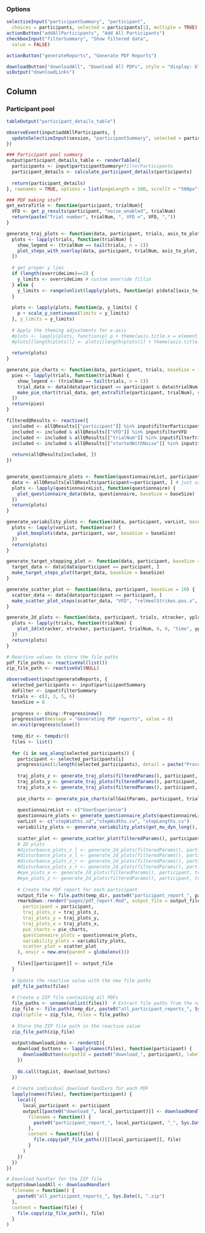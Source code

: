 ### Options

```r
selectizeInput("participantSummary", "participant",
  choices = participants, selected = participants[1], multiple = TRUE)
actionButton("addAllParticipants", "Add All Participants")
checkboxInput("filterSummary", "Show filtered data",
  value = FALSE)

actionButton("generateReports", "Generate PDF Reports")

downloadButton("downloadAll", "Download All PDFs", style = "display: block; margin-top: 20px; height: 40px; width: 300px;")
uiOutput("downloadLinks")
```

Column
--------------------------------------------

### Participant pool
```r
tableOutput("participant_details_table")
```


```r
observeEvent(input$addAllParticipants, {
  updateSelectizeInput(session, "participantSummary", selected = participants)
})

### Participant pool summary
output$participant_details_table <- renderTable({
  participants <- input$participantSummary#filterParticipants
  participant_details <- calculate_participant_details(participants)
  
  return(participant_details)
}, rownames = TRUE, options = list(pageLength = 100, scrollY = "500px"))

### PDF making stuff
get_extraTitle <- function(participant, trialNum){
  VFD <- get_p_results(participant, "noise_enabled", trialNum)
  return(paste("Trial number", trialNum, ", VFD =", VFD, ","))
}

generate_traj_plots <- function(data, participant, trials, axis_to_plot, doFilter, overrideLims = c(), baseSize = 10) {
  plots <- lapply(trials, function(trialNum) {
    show_legend <- (trialNum == tail(trials, n = 1))
    plot_steps_with_overlay(data, participant, trialNum, axis_to_plot, doFilter, show_legend = show_legend, extraTitle = get_extraTitle(participant, trialNum), baseSize = baseSize)
  })
  
  # get proper y lims
  if (length(overrideLims)==2) {
    y_limits <- overrideLims # custom override fillin
  } else {
    y_limits <- range(unlist(lapply(plots, function(p) p$data[[axis_to_plot]]))) # scale based on range of the data
  }
  
  plots <- lapply(plots, function(p, y_limits) {
    p + scale_y_continuous(limits = y_limits)
  }, y_limits = y_limits)
  
  # Apply the theming adjustments for x-axis
  #plots <- lapply(plots, function(p) p + theme(axis.title.x = element_blank(), axis.text.x = element_blank(), axis.ticks.x = element_blank()))
  #plots[[length(plots)]] <- plots[[length(plots)]] + theme(axis.title.x = element_text(), axis.text.x = element_text(), axis.ticks.x = element_line())
  
  return(plots)
}

generate_pie_charts <- function(data, participant, trials, baseSize = 10) {
  pies <- lapply(trials, function(trialNum) {
    show_legend <- (trialNum == tail(trials, n = 1))
    trial_data <- data[data$participant == participant & data$trialNum == trialNum, ]
    make_pie_chart(trial_data, get_extraTitle(participant, trialNum), show_legend, baseSize = baseSize)
  })
  return(pies)
}

filteredQResults <- reactive({
  included <- allQResults[["participant"]] %in% input$filterParticipants
  included <- included & allQResults[["VFD"]] %in% input$filterVFD
  included <- included & allQResults[["trialNum"]] %in% input$filterTrials
  included <- included & allQResults[["startedWithNoise"]] %in% input$filterStartCondition
  
  return(allQResults[included, ])
})


generate_questionnaire_plots <- function(questionnaireList, participant, baseSize = 10) {
  data <- allQResults[allQResults$participant==participant, ] # just use the full (unfiltered) table
  plots <- lapply(questionnaireList, function(questionnaire) {
    plot_questionnaire_data(data, questionnaire, baseSize = baseSize)
  })
  return(plots)
}

generate_variability_plots <- function(data, participant, varList, baseSize = 10) {
  plots <- lapply(varList, function(var) {
    plot_boxplots(data, participant, var, baseSize = baseSize)
  })
  return(plots)
}

generate_target_stepping_plot <- function(data, participant, baseSize = 10) {
  target_data <- data[data$participant == participant, ]
  make_target_steps_plot(target_data, baseSize = baseSize)
}

generate_scatter_plot <- function(data, participant, baseSize = 10) {
  scatter_data <- data[data$participant == participant, ]
  make_scatter_plot_steps(scatter_data, "VFD", "relHeelStrikes.pos.x", "relHeelStrikes.actual_pos.z", baseSize = baseSize)
}

generate_2d_plots <- function(data, participant, trials, xtracker, yplot, baseSize = 10, overrideLims = c()) {
  plots <- lapply(trials, function(trialNum) {
    plot_2d(xtracker, xtracker, participant, trialNum, 0, 0, "time", yplot, TRUE, FALSE, extraTitle = paste(", Trial number:",trialNum), override_ylims = overrideLims, baseSize = baseSize)
  })
  return(plots)
}

# Reactive values to store the file paths
pdf_file_paths <- reactiveVal(list())
zip_file_path <- reactiveVal(NULL)

observeEvent(input$generateReports, {
  selected_participants <- input$participantSummary
  doFilter <- input$filterSummary
  trials <- c(2, 3, 5, 6)
  baseSize = 8
  
  progress <- shiny::Progress$new()
  progress$set(message = "Generating PDF reports", value = 0)
  on.exit(progress$close())
  
  temp_dir <- tempdir()
  files <- list()
  
  for (i in seq_along(selected_participants)) {
    participant <- selected_participants[i]
    progress$inc(1/length(selected_participants), detail = paste("Processing participant:", participant))
    
    traj_plots_z <- generate_traj_plots(filteredParams(), participant, trials, axis_to_plot = "pos.z", doFilter, c(-0.6,0.6), baseSize)
    traj_plots_y <- generate_traj_plots(filteredParams(), participant, trials, axis_to_plot = "pos.y", doFilter, c(0.4,0.7), baseSize)
    traj_plots_x <- generate_traj_plots(filteredParams(), participant, trials, axis_to_plot = "pos.x", doFilter, c(-0.4,0.4), baseSize)
    
    pie_charts <- generate_pie_charts(allGaitParams, participant, trials, baseSize)
    
    questionnaireList <- c("UserExperience")
    questionnaire_plots <- generate_questionnaire_plots(questionnaireList, participant, baseSize)
    varList <- c("stepWidths.sd","stepWidths.cv", "stepLengths.cv")
    variability_plots <- generate_variability_plots(get_mu_dyn_long(), c(participant), varList, baseSize)
    
    scatter_plot <- generate_scatter_plot(filteredParams(), participant, baseSize)
    # 2D plots
    #disturbance_plots_z_l <- generate_2d_plots(filteredParams(), participant, trials, "leftdisturbance", "offset_z", baseSize)
    #disturbance_plots_x_l <- generate_2d_plots(filteredParams(), participant, trials, "leftdisturbance", "offset_x", baseSize)
    #disturbance_plots_z_r <- generate_2d_plots(filteredParams(), participant, trials, "rightdisturbance", "offset_z", baseSize)
    #disturbance_plots_x_r <- generate_2d_plots(filteredParams(), participant, trials, "rightdisturbance", "offset_x", baseSize)
    #eye_plots_x <- generate_2d_plots(filteredParams(), participant, trials, "eye", "hit_pos.x", baseSize, overrideLims = c(-1, 1))
    #eye_plots_z <- generate_2d_plots(filteredParams(), participant, trials, "eye", "hit_pos.z", baseSize, overrideLims = c(-1, 5))
    
    # Create the PDF report for each participant
    output_file <- file.path(temp_dir, paste0("participant_report_", participant, "_", Sys.Date(), ".pdf"))
    rmarkdown::render("pages/pdf_report.Rmd", output_file = output_file, params = list(
      participant = participant,
      traj_plots_z = traj_plots_z,
      traj_plots_y = traj_plots_y,
      traj_plots_x = traj_plots_x,
      pie_charts = pie_charts,
      questionnaire_plots = questionnaire_plots,
      variability_plots = variability_plots,
      scatter_plot = scatter_plot
    ), envir = new.env(parent = globalenv()))
    
    files[[participant]] <- output_file
  }
  
  # Update the reactive value with the new file paths
  pdf_file_paths(files)
  
  # Create a ZIP file containing all PDFs
  file_paths <- unname(unlist(files))  # Extract file paths from the named list
  zip_file <- file.path(temp_dir, paste0("all_participant_reports_", Sys.Date(), ".zip"))
  zip(zipfile = zip_file, files = file_paths)
  
  # Store the ZIP file path in the reactive value
  zip_file_path(zip_file)
  
  output$downloadLinks <- renderUI({
    download_buttons <- lapply(names(files), function(participant) {
      downloadButton(outputId = paste0("download_", participant), label = paste("Download PDF for participant", participant), style = "display: block; margin-bottom: 10px; height: 40px; width: 300px;")
    })
    
    do.call(tagList, download_buttons)
  })
  
  # Create individual download handlers for each PDF
  lapply(names(files), function(participant) {
    local({
      local_participant <- participant
      output[[paste0("download_", local_participant)]] <- downloadHandler(
        filename = function() {
          paste0("participant_report_", local_participant, "_", Sys.Date(), ".pdf")
        },
        content = function(file) {
          file.copy(pdf_file_paths()[[local_participant]], file)
        }
      )
    })
  })
})

# Download handler for the ZIP file
output$downloadAll <- downloadHandler(
  filename = function() {
    paste0("all_participant_reports_", Sys.Date(), ".zip")
  },
  content = function(file) {
    file.copy(zip_file_path(), file)
  }
)
```